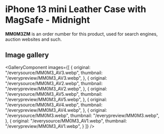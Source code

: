 
# iPhone 13 mini Leather Case with MagSafe - Midnight

<Callout type='info' emoji='👉🏻'>**MM0M3ZM** is an order number for this product, used for search engines, auction websites and such.</Callout>

## Image gallery

<GalleryComponent
    images={[
      {
        original: "/everysource/MM0M3_AV3.webp",
        thumbnail: "/everypreview/MM0M3_AV3.webp",
      },
      {
        original: "/everysource/MM0M3_AV2.webp",
        thumbnail: "/everypreview/MM0M3_AV2.webp",
      },
      {
        original: "/everysource/MM0M3_AV5.webp",
        thumbnail: "/everypreview/MM0M3_AV5.webp",
      },
      {
        original: "/everysource/MM0M3_AV4.webp",
        thumbnail: "/everypreview/MM0M3_AV4.webp",
      },
      {
        original: "/everysource/MM0M3.webp",
        thumbnail: "/everypreview/MM0M3.webp",
      },
      {
        original: "/everysource/MM0M3_AV1.webp",
        thumbnail: "/everypreview/MM0M3_AV1.webp",
      }
    ]}
  />
